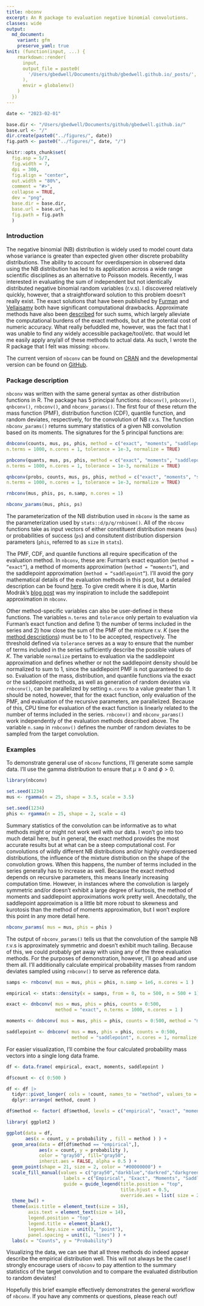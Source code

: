 ```yaml
---
title: nbconv
excerpt: An R package to evaluation negative binomial convolutions.
classes: wide
output:
  md_document:
    variant: gfm
    preserve_yaml: true
knit: (function(input, ...) {
    rmarkdown::render(
      input,
      output_file = paste0(
        '/Users/gbedwell/Documents/github/gbedwell.github.io/_posts/', '2023-02-01', '-', 'nb-convolutions','.md'
      ),
      envir = globalenv()
    )
  })
---
```


```r
date <- "2023-02-01"

base.dir <- "/Users/gbedwell/Documents/github/gbedwell.github.io/"
base.url <- "/"
dir.create(paste0("../figures/", date))
fig.path <- paste0("../figures/", date, "/")

knitr::opts_chunk$set(
  fig.asp = 5/7,
  fig.width = 7,
  dpi = 300,
  fig.align = "center",
  out.width = "80%",
  comment = "#>",
  collapse = TRUE,
  dev = "png",
  base.dir = base.dir, 
  base.url = base.url,
  fig.path = fig.path
  )
```

### Introduction 

The negative binomial (NB) distribution is widely used to model count data whose variance is greater than expected given other discrete probability distributions. The ability to account for overdispersion in observed data using the NB distribution has led to its application across a wide range scientific disciplines as an alternative to Poisson models. Recently, I was interested in evaluating the sum of independent but not identically distributed negative binomial random variables (r.v.s). I discovered relatively quickly, however, that a straightforward solution to this problem doesn't really exist. The exact solutions that have been published by [Furman](https://www.researchgate.net/publication/23635822_On_the_convolution_of_the_negative_binomial_random_variables) and [Vellaisamy](https://www.jstor.org/stable/25662420) both have significant computational drawbacks. Approximate methods have also been [described](https://www.martinmodrak.cz/2019/06/20/approximate-densities-for-sums-of-variables-negative-binomials-and-saddlepoint/) for such sums, which largely alleviate the computational burdens of the exact methods, but at the potential cost of numeric accuracy. What really befuddled me, however, was the fact that I was unable to find any widely accessible package/tool/etc. that would let me easily apply any/all of these methods to actual data. As such, I wrote the R package that I felt was missing: <code>nbconv</code>. 

The current version of <code>nbconv</code> can be found on [CRAN](https://cran.r-project.org/package=nbconv) and the developmental version can be found on [GitHub](https://github.com/gbedwell/nbconv).

### Package description

<code>nbconv</code> was written with the same general syntax as other distribution functions in R. The package has 5 principal functions: <code>dnbconv()</code>, <code>pnbconv()</code>, <code>qnbconv()</code>, <code>rnbconv()</code>, and <code>nbconv_params()</code>. The first four of these return the mass function (PMF), distribution function (CDF), quantile function, and random deviates, respectively, for the convolution of NB r.v.s. The function <code>nbconv_params()</code> returns summary statistics of a given NB convolution based on its moments. The signatures for the 5 principal functions are:

```r
dnbconv(counts, mus, ps, phis, method = c("exact", "moments", "saddlepoint"), 
n.terms = 1000, n.cores = 1, tolerance = 1e-3, normalize = TRUE)

pnbconv(quants, mus, ps, phis, method = c("exact", "moments", "saddlepoint"),
n.terms = 1000, n.cores = 1, tolerance = 1e-3, normalize = TRUE)

qnbconv(probs, counts, mus, ps, phis, method = c("exact", "moments", "saddlepoint"),
n.terms = 1000, n.cores = 1, tolerance = 1e-3, normalize = TRUE)

rnbconv(mus, phis, ps, n.samp, n.cores = 1)

nbconv_params(mus, phis, ps)
```

The parameterization of the NB distribution used in <code>nbconv</code> is the same as the parameterization used by <code>stats::d/p/q/rnbinom()</code>. All of the <code>nbconv</code> functions take as input vectors of either constituent distribution means (<code>mus</code>) or probabilities of success (<code>ps</code>) and consitutent distribution dispersion parameters (<code>phis</code>, referred to as <code>size</code> in <code>stats</code>). 

The PMF, CDF, and quantile functions all require specification of the evaluation method. In <code>nbconv</code>, these are: Furman's exact equation (<code>method = "exact"</code>), a method of moments approximation (<code>method = "moments"</code>), and the saddlepoint approximation (<code>method = "saddlepoint"</code>). I'll avoid the gory mathematical details of the evaluation methods in this post, but a detailed description can be found [here](https://gbedwell.github.io/files/nbconv_background.pdf). To give credit where it is due, Martin Modrák's [blog post](https://www.martinmodrak.cz/2019/06/20/approximate-densities-for-sums-of-variables-negative-binomials-and-saddlepoint/) was my inspiration to include the saddlepoint approximation in <code>nbconv</code>. 

Other method-specific variables can also be user-defined in these functions. The variables <code>n.terms</code> and <code>tolerance</code> only pertain to evaluation via Furman's exact function and define 1) the number of terms included in the series and 2) how close the sum of the PMF of the mixture r.v. $K$ (see the [method descriptions](https://gbedwell.github.io/files/nbconv_background.pdf)) must be to 1 to be accepted, respectively. The threshold defined via <code>tolerance</code> serves as a way to ensure that the number of terms included in the series sufficiently describe the possible values of $K$. The variable <code>normalize</code> pertains to evaluation via the saddlepoint approximation and defines whether or not the saddlepoint density should be normalized to sum to 1, since the saddlepoint PMF is not guaranteed to do so. Evaluation of the mass, distribution, and quantile functions via the exact or the saddlepoint methods, as well as generation of random deviates via <code>rnbconv()</code>, can be parallelized by setting <code>n.cores</code> to a value greater than 1. It should be noted, however, that for the exact function, only evaluation of the PMF, and \emph{not} evaluation of the recursive parameters, are parallelized. Because of this, CPU time for evaluation of the exact function is linearly related to the number of terms included in the series. <code>rnbconv()</code> and <code>nbconv_params()</code> work independently of the evaluation methods described above. The variable <code>n.samp</code> in <code>rnbconv()</code> defines the number of random deviates to be sampled from the target convolution.

### Examples

To demonstrate general use of <code>nbconv</code> functions, I'll generate some sample data. I'll use the gamma distribution to ensure that $\mu ≥ 0$ and $\phi > 0$.

```r
library(nbconv)

set.seed(1234)
mus <- rgamma(n = 25, shape = 3.5, scale = 3.5)

set.seed(1234)
phis <- rgamma(n = 25, shape = 2, scale = 4)
```

Summary statistics of the convolution can be informative as to what methods might or might not work well with our data. I won't go into too much detail here, but in general, the exact method provides the most accurate results but at what can be a steep computational cost. For convolutions of wildly different NB distributions and/or highly overdispersed distributions, the influence of the mixture distribution on the shape of the convolution grows. When this happens, the number of terms included in the series generally has to increase as well. Because the exact method depends on recursive parameters, this means linearly increasing computation time. However, in instances where the convolution is largely symmetric and/or doesn't exhibit a large degree of kurtosis, the method of moments and saddlepoint approximations work pretty well. Anecdotally, the saddlepoint approximation is a little bit more robust to skewness and kurotosis than the method of moments approximation, but I won't explore this point in any more detail here.

```r
nbconv_params( mus = mus, phis = phis )
```

The output of <code>nbconv_params()</code> tells us that the convolution of the sample NB r.v.s is approximately symmetric and doesn't exhibit much tailing. Because of this, we could probably get away with using any of the three evaluation methods. For the purposes of demonstration, however, I'll go ahead and use them all. I'll additionally calculate empirical probability masses from random deviates sampled using <code>rnbconv()</code> to serve as reference data.

```r
samps <- rnbconv( mus = mus, phis = phis, n.samp = 1e6, n.cores = 1 )

empirical <- stats::density(x = samps, from = 0, to = 500, n = 500 + 1)$y

exact <- dnbconv( mus = mus, phis = phis, counts = 0:500, 
                  method = "exact", n.terms = 1000, n.cores = 1 )

moments <- dnbconv( mus = mus, phis = phis, counts = 0:500, method = "moments" )

saddlepoint <- dnbconv( mus = mus, phis = phis, counts = 0:500, 
                        method = "saddlepoint", n.cores = 1, normalize = TRUE )
```

For easier visualization, I'll combine the four calculated probability mass vectors into a single long data frame.

```r
df <- data.frame( empirical, exact, moments, saddlepoint )

df$count <- c( 0:500 )

df <- df |>
  tidyr::pivot_longer( cols = !count, names_to = "method", values_to = "probability") |>
  dplyr::arrange( method, count )

df$method <- factor( df$method, levels = c("empirical", "exact", "moments", "saddlepoint") )
```

```r
library( ggplot2 )

ggplot(data = df,
       aes(x = count, y = probability , fill = method ) ) +
  geom_area(data = df[df$method == "empirical",],
            aes(x = count, y = probability ),
            color = "gray50", fill="gray50",
            inherit.aes = FALSE, alpha = 0.5 ) +  
  geom_point(shape = 21, size = 2, color = "#00000000") +
  scale_fill_manual(values = c("gray50","darkblue","darkred","darkgreen"),
                     labels = c("Empirical", "Exact", "Moments", "Saddlepoint" ),
                     guide = guide_legend(title.position = "top",
                                          title.hjust = 0.5,
                                          override.aes = list( size = 2.5 ) ) ) +
  theme_bw() +
  theme(axis.title = element_text(size = 16),
        axis.text = element_text(size = 14),
        legend.position = "top",
        legend.title = element_blank(),
        legend.key.size = unit(3, "point"),
        panel.spacing = unit(1, "lines") ) +
  labs(x = "Counts", y = "Probability")
```

Visualizing the data, we can see that all three methods do indeed appear describe the empirical distribution well. This will not always be the case! I strongly encourage users of <code>nbconv</code> to pay attention to the summary statistics of the target convolution and to compare the evaluated distribution to random deviates!

Hopefully this brief example effectively demonstrates the general workflow of <code>nbconv</code>. If you have any comments or questions, please reach out!











